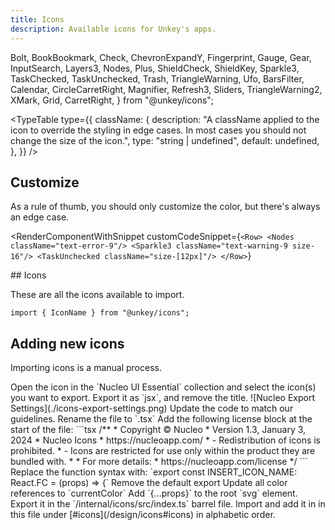 ```yaml
---
title: Icons
description: Available icons for Unkey's apps.
---
```




  Bolt,
  BookBookmark,
  Check,
  ChevronExpandY,
  Fingerprint,
  Gauge,
  Gear,
  InputSearch,
  Layers3,
  Nodes,
  Plus,
  ShieldCheck,
  ShieldKey,
  Sparkle3,
  TaskChecked,
  TaskUnchecked,
  Trash,
  TriangleWarning,
  Ufo,
  BarsFilter,
  Calendar,
  CircleCarretRight,
  Magnifier,
  Refresh3,
  Sliders,
  TriangleWarning2,
  XMark,
  Grid,
  CarretRight,
} from "@unkey/icons";

<TypeTable
  type={{
    className: {
      description:
        "A className applied to the icon to override the styling in edge cases. In most cases you should not change the size of the icon.",
      type: "string | undefined",
      default: undefined,
    },
  }}
/>

## Customize

As a rule of thumb, you should only customize the color, but there's always an edge case.

<RenderComponentWithSnippet
  customCodeSnippet={`<Row>
    <Nodes className="text-error-9"/>
    <Sparkle3 className="text-warning-9 size-16"/>
    <TaskUnchecked className="size-[12px]"/>
</Row>`}
>
  <Row>
    <Nodes className="text-error-9" />
    <Sparkle3 className="text-warning-9 size-16" />
    <TaskUnchecked className="size-[12px]" />
  </Row>
</RenderComponentWithSnippet>
## Icons

These are all the icons available to import.

```tsx
import { IconName } from "@unkey/icons";
```

<div className="grid grid-cols-1 md:grid-cols-2 lg:grid-cols-3 xl:grid-cols-4 gap-8">
  <Icon name="Bolt">
    <Bolt />
  </Icon>
  <Icon name="BookBookmark">
    <BookBookmark />
  </Icon>
  <Icon name="Check">
    <Check />
  </Icon>
  <Icon name="ChevronExpandY">
    <ChevronExpandY />
  </Icon>
  <Icon name="Fingerprint">
    <Fingerprint />
  </Icon>
  <Icon name="Gauge">
    <Gauge />
  </Icon>
  <Icon name="Gear">
    <Gear />
  </Icon>
  <Icon name="InputSearch">
    <InputSearch />
  </Icon>
  <Icon name="Layers3">
    <Layers3 />
  </Icon>
  <Icon name="Nodes">
    <Nodes />
  </Icon>
  <Icon name="Plus">
    <Plus />
  </Icon>
  <Icon name="ShieldCheck">
    <ShieldCheck />
  </Icon>
  <Icon name="ShieldKey">
    <ShieldKey />
  </Icon>
  <Icon name="Sparkle3">
    <Sparkle3 />
  </Icon>
  <Icon name="TaskChecked">
    <TaskChecked />
  </Icon>
  <Icon name="TaskUnchecked">
    <TaskUnchecked />
  </Icon>
  <Icon name="Trash">
    <Trash />
  </Icon>
  <Icon name="TriangleWarning">
    <TriangleWarning />
  </Icon>
  <Icon name="Ufo">
    <Ufo />
  </Icon>
  <Icon name="BarsFilter">
    <BarsFilter />
  </Icon>
  <Icon name="Calendar">
    <Calendar />
  </Icon>
  <Icon name="CircleCarretRight">
    <CircleCarretRight />
  </Icon>
  <Icon name="Magnifier">
    <Magnifier />
  </Icon>
  <Icon name="Refresh3">
    <Refresh3 />
  </Icon>
  <Icon name="Sliders">
    <Sliders />
  </Icon>
  <Icon name="TriangleWarning2">
    <TriangleWarning2 />
  </Icon>
  <Icon name="XMark">
    <XMark />
  </Icon>
  <Icon name="Grid">
    <Grid />
  </Icon>
  <Icon name="CarretRight">
    <CarretRight />
  </Icon>
</div>

## Adding new icons

Importing icons is a manual process.

<Steps>

<Step>
  Open the icon in the `Nucleo UI Essential` collection and select the icon(s)
  you want to export.
</Step>
<Step>
  Export it as `jsx`, and remove the title. ![Nucleo Export
  Settings](./icons-export-settings.png)
</Step>

<Step>
  Update the code to match our guidelines.

<Steps>
  <Step>
    Rename the file to `.tsx`
  </Step>
  <Step>
    Add the following license block at the start of the file:
    ```tsx
    /**
    * Copyright © Nucleo
    * Version 1.3, January 3, 2024
    * Nucleo Icons
    * https://nucleoapp.com/
    * - Redistribution of icons is prohibited.
    * - Icons are restricted for use only within the product they are bundled with.
    *
    * For more details:
    * https://nucleoapp.com/license
    */
    ```
  </Step>
  <Step>
    Replace the function syntax with: `export const INSERT_ICON_NAME: React.FC<IconProps> = (props) => {`
  </Step>
  <Step>
    Remove the default export
  </Step>
  <Step>
    Update all color references to `currentColor`
  </Step>
  <Step>
    Add `{...props}` to the root `svg` element.
  </Step>
  <Step>
    Export it in the `/internal/icons/src/index.ts` barrel file.
  </Step>
  <Step>
    Import and add it in in this file under [#icons](/design/icons#icons) in alphabetic order.
  </Step>
</Steps>

</Step>

</Steps>
